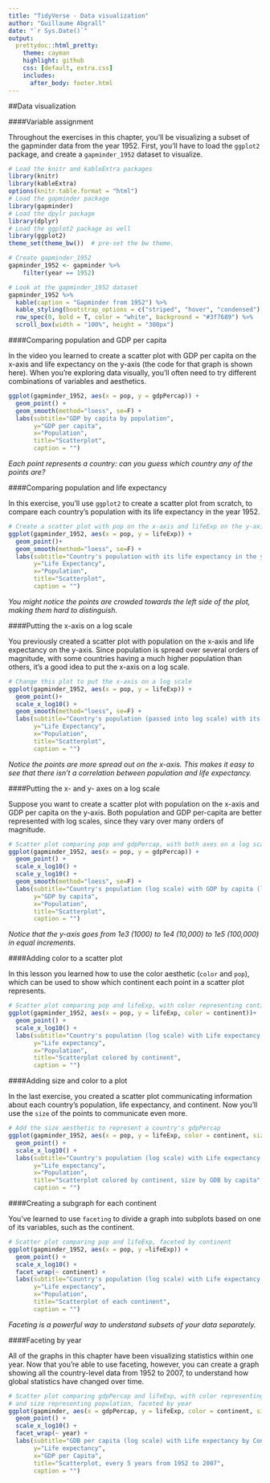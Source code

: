 ```yaml
---
title: "TidyVerse - Data visualization"
author: "Guillaume Abgrall"
date: "`r Sys.Date()`"
output:
  prettydoc::html_pretty:
    theme: cayman
    highlight: github
    css: [default, extra.css]
    includes:
      after_body: footer.html
---
```


##Data visualization  

####Variable assignment  

Throughout the exercises in this chapter, you'll be visualizing a subset of the gapminder data from the year 1952. First, you'll have to load the `ggplot2` package, and create a `gapminder_1952` dataset to visualize.  

```r
# Load the knitr and kableExtra packages
library(knitr)
library(kableExtra)
options(knitr.table.format = "html")
# Load the gapminder package
library(gapminder)
# Load the dpylr package
library(dplyr)
# Load the ggplot2 package as well
library(ggplot2)
theme_set(theme_bw())  # pre-set the bw theme.
```

```r
# Create gapminder_1952
gapminder_1952 <- gapminder %>%
    filter(year == 1952)
```

```r
# Look at the gapminder_1952 dataset
gapminder_1952 %>%
  kable(caption = "Gapminder from 1952") %>%
  kable_styling(bootstrap_options = c("striped", "hover", "condensed"), full_width = T, position = "left", , font_size = 11) %>%
  row_spec(0, bold = T, color = "white", background = "#3f7689") %>%
  scroll_box(width = "100%", height = "300px")
```


####Comparing population and GDP per capita 

In the video you learned to create a scatter plot with GDP per capita on the x-axis and life expectancy on the y-axis (the code for that graph is shown here). When you're exploring data visually, you'll often need to try different combinations of variables and aesthetics.  

```r
ggplot(gapminder_1952, aes(x = pop, y = gdpPercap)) +
  geom_point() + 
  geom_smooth(method="loess", se=F) +
  labs(subtitle="GDP by capita by population", 
       y="GDP per capita", 
       x="Population", 
       title="Scatterplot", 
       caption = "")
```

*Each point represents a country: can you guess which country any of the points are?*  


####Comparing population and life expectancy  

In this exercise, you'll use `ggplot2` to create a scatter plot from scratch, to compare each country's population with its life expectancy in the year 1952.  

```r
# Create a scatter plot with pop on the x-axis and lifeExp on the y-axis
ggplot(gapminder_1952, aes(x = pop, y = lifeExp)) +
  geom_point()+
  geom_smooth(method="loess", se=F) +
  labs(subtitle="Country's population with its life expectancy in the year 1952", 
       y="Life Expectancy", 
       x="Population", 
       title="Scatterplot", 
       caption = "")
```

*You might notice the points are crowded towards the left side of the plot, making them hard to distinguish.*  


####Putting the x-axis on a log scale  

You previously created a scatter plot with population on the x-axis and life expectancy on the y-axis. Since population is spread over several orders of magnitude, with some countries having a much higher population than others, it's a good idea to put the x-axis on a log scale.  


```r
# Change this plot to put the x-axis on a log scale
ggplot(gapminder_1952, aes(x = pop, y = lifeExp)) +
  geom_point()+
  scale_x_log10() +
  geom_smooth(method="loess", se=F) +
  labs(subtitle="Country's population (passed into log scale) with its life expectancy in the year 1952", 
       y="Life Expectancy", 
       x="Population", 
       title="Scatterplot", 
       caption = "")
```

*Notice the points are more spread out on the x-axis. This makes it easy to see that there isn't a correlation between population and life expectancy.*


####Putting the x- and y- axes on a log scale  

Suppose you want to create a scatter plot with population on the x-axis and GDP per capita on the y-axis. Both population and GDP per-capita are better represented with log scales, since they vary over many orders of magnitude.  

```r
# Scatter plot comparing pop and gdpPercap, with both axes on a log scale
ggplot(gapminder_1952, aes(x = pop, y = gdpPercap)) +
  geom_point() +
  scale_x_log10() +
  scale_y_log10() + 
  geom_smooth(method="loess", se=F) +
  labs(subtitle="Country's population (log scale) with GDP by capita (log scale) in the year 1952", 
       y="GDP by capita", 
       x="Population", 
       title="Scatterplot", 
       caption = "")
```

*Notice that the y-axis goes from 1e3 (1000) to 1e4 (10,000) to 1e5 (100,000) in equal increments.*  

####Adding color to a scatter plot  

In this lesson you learned how to use the color aesthetic (`color` and `pop`), which can be used to show which continent each point in a scatter plot represents.  

```r
# Scatter plot comparing pop and lifeExp, with color representing continent
ggplot(gapminder_1952, aes(x = pop, y = lifeExp, color = continent))+
  geom_point() +
  scale_x_log10() +
  labs(subtitle="Country's population (log scale) with Life expectancy in the year 1952", 
       y="Life expectancy", 
       x="Population", 
       title="Scatterplot colored by continent", 
       caption = "")
```


####Adding size and color to a plot  

In the last exercise, you created a scatter plot communicating information about each country's population, life expectancy, and continent. Now you'll use the `size` of the points to communicate even more.  

```r
# Add the size aesthetic to represent a country's gdpPercap
ggplot(gapminder_1952, aes(x = pop, y = lifeExp, color = continent, size = gdpPercap)) +
  geom_point() +
  scale_x_log10() +
  labs(subtitle="Country's population (log scale) with Life expectancy in the year 1952", 
       y="Life expectancy", 
       x="Population", 
       title="Scatterplot colored by continent, size by GDB by capita", 
       caption = "")
```


####Creating a subgraph for each continent  

You've learned to use `faceting` to divide a graph into subplots based on one of its variables, such as the continent.  

```r
# Scatter plot comparing pop and lifeExp, faceted by continent
ggplot(gapminder_1952, aes(x = pop, y =lifeExp)) +
  geom_point() +
  scale_x_log10() +
  facet_wrap(~ continent) +
  labs(subtitle="Country's population (log scale) with Life expectancy in the year 1952 by Continent", 
       y="Life expectancy", 
       x="Population", 
       title="Scatterplot of each continent", 
       caption = "")
```

*Faceting is a powerful way to understand subsets of your data separately.*  

####Faceting by year  

All of the graphs in this chapter have been visualizing statistics within one year. Now that you're able to use faceting, however, you can create a graph showing all the country-level data from 1952 to 2007, to understand how global statistics have changed over time.  

```r
# Scatter plot comparing gdpPercap and lifeExp, with color representing continent
# and size representing population, faceted by year
ggplot(gapminder, aes(x = gdpPercap, y = lifeExp, color = continent, size = pop)) + 
  geom_point() +
  scale_x_log10() + 
  facet_wrap(~ year) +
  labs(subtitle="GDB per capita (log scale) with Life expectancy by Continent and size population", 
       y="Life expectancy", 
       x="GDP per Capita", 
       title="Scatterplot, every 5 years from 1952 to 2007", 
       caption = "")

```

